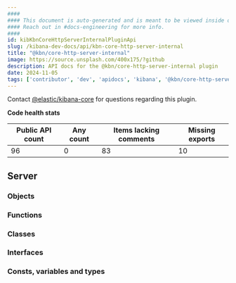 ```yaml
---
####
#### This document is auto-generated and is meant to be viewed inside our experimental, new docs system.
#### Reach out in #docs-engineering for more info.
####
id: kibKbnCoreHttpServerInternalPluginApi
slug: /kibana-dev-docs/api/kbn-core-http-server-internal
title: "@kbn/core-http-server-internal"
image: https://source.unsplash.com/400x175/?github
description: API docs for the @kbn/core-http-server-internal plugin
date: 2024-11-05
tags: ['contributor', 'dev', 'apidocs', 'kibana', '@kbn/core-http-server-internal']
---
```




Contact [@elastic/kibana-core](https://github.com/orgs/elastic/teams/kibana-core) for questions regarding this plugin.

**Code health stats**

| Public API count  | Any count | Items lacking comments | Missing exports |
|-------------------|-----------|------------------------|-----------------|
| 96 | 0 | 83 | 10 |

## Server

### Objects
<DocDefinitionList data={kbnCoreHttpServerInternalObj.server.objects}/>

### Functions
<DocDefinitionList data={kbnCoreHttpServerInternalObj.server.functions}/>

### Classes
<DocDefinitionList data={kbnCoreHttpServerInternalObj.server.classes}/>

### Interfaces
<DocDefinitionList data={kbnCoreHttpServerInternalObj.server.interfaces}/>

### Consts, variables and types
<DocDefinitionList data={kbnCoreHttpServerInternalObj.server.misc}/>

